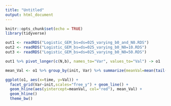 ```yaml
---
title: "Untitled"
output: html_document
---
```


```r
knitr::opts_chunk$set(echo = TRUE)
library(tidyverse)
```

```r
out1 <- readRDS("Logistic_GEM_bs=ds=025_varying_b0_and_N0.RDS")
out2 <- readRDS("Logistic_GEM_bs=ds=025_varying_b0_N0=10.RDS")
out3 <- readRDS("Logistic_GEM_bs=ds=025_varying_b0_N0=50.RDS")

out1 %>% pivot_longer(c(N,b), names_to="Var", values_to="Val") -> o1

mean_Val <- o1 %>% group_by(init, Var) %>% summarize(meanVal=mean(tail(Val,100)))

ggplot(o1, aes(x=time, y=Val)) +
  facet_grid(Var~init,scales="free_y") + geom_line() +
  geom_hline(aes(yintercept=meanVal, col="red"), mean_Val) +
  geom_hline()
  theme_bw()
```